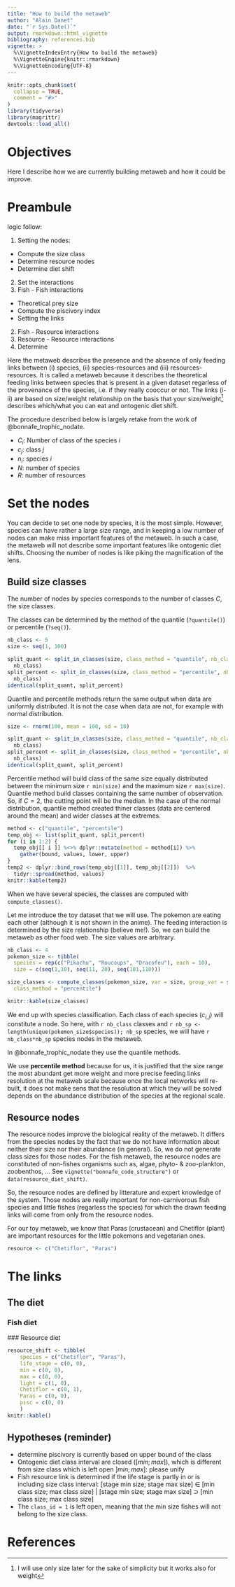 ```yaml
---
title: "How to build the metaweb"
author: "Alain Danet"
date: "`r Sys.Date()`"
output: rmarkdown::html_vignette
bibliography: references.bib
vignette: >
  %\VignetteIndexEntry{How to build the metaweb}
  %\VignetteEngine{knitr::rmarkdown}
  %\VignetteEncoding{UTF-8}
---
```


```r
knitr::opts_chunk$set(
  collapse = TRUE,
  comment = "#>"
)
library(tidyverse)
library(magrittr)
devtools::load_all()
```

# Objectives

Here I describe how we are currently building metaweb and how it could be
improve.

# Preambule 

logic follow:

1. Setting the nodes:
  - Compute the size class
  - Determine resource nodes
  - Determine diet shift 
2. Set the interactions 
  1. Fish - Fish interactions
  - Theoretical prey size
  - Compute the piscivory index
  - Setting the links
  2. Fish - Resource interactions
  3. Resource - Resource interactions
3. Determine

Here the metaweb describes the presence and the absence of only feeding links between
(i) species, (ii) species-resources and (iii) resources-resources. It is called
a metaweb because it describes the theoretical feeding links between species that is
present in a given dataset regarless of the provenance of the species, i.e. if
they really cooccur or not.
The links
(i-ii) are based on size/weight relationship on the basis that your
size/weight^[I will use only size later for the sake of simplicity but it works
also for weight]
describes which/what you can eat and ontogenic diet shift.

The procedure described below is largely retake from the work of
@bonnafe_trophic_nodate.

- $C_i$: Number of class of the species $i$
- $c_j$: class $j$
- $n_i$: species $i$ 
- $N$: number of species
- $R$: number of resources 

# Set the nodes 

You can decide to set one node by species, it is the most simple. However,
species can have rather a large size range, and in keeping a low number of
nodes can make miss important features of the metaweb. In such a case, the
metaweb will not describe some important features like ontogenic diet shifts.
Choosing the number of nodes is like piking the magnification of the lens.

## Build size classes

The number of nodes by species corresponds to the number of classes $C$, the size
classes.

The classes can be determined by the method of the quantile (`?quantile()`) or percentile (`?seq()`).

```r
nb_class <- 5 
size <- seq(1, 100)

split_quant <- split_in_classes(size, class_method = "quantile", nb_class =
  nb_class)
split_percent <- split_in_classes(size, class_method = "percentile", nb_class =
  nb_class)
identical(split_quant, split_percent)
```
Quantile and percentile methods return the same output when data are uniformly
distributed. It is not the case when data are not, for example with normal
distribution.

```r
size <- rnorm(100, mean = 100, sd = 10)

split_quant <- split_in_classes(size, class_method = "quantile", nb_class =
  nb_class)
split_percent <- split_in_classes(size, class_method = "percentile", nb_class =
  nb_class)
identical(split_quant, split_percent)
```
Percentile method will build class of the same size equally distributed between
the minimum size `r min(size)` and the maximum size `r max(size)`. Quantile
method build classes containing the same number of observation. So, if $C = 2$,
the cutting point will be the median. In the case of the normal distribution,
quantile method created thiner classes (data are centered around the mean) and
wider classes at the extremes.

```r
method <- c("quantile", "percentile")
temp_obj <- list(split_quant, split_percent)
for (i in 1:2) {
  temp_obj[[ i ]] %<>% dplyr::mutate(method = method[i]) %>%
    gather(bound, values, lower, upper)
} 
temp2 <- dplyr::bind_rows(temp_obj[[1]], temp_obj[[2]])  %>%
  tidyr::spread(method, values)
knitr::kable(temp2)
```

When we have several species, the classes are computed with
`compute_classes()`.

Let me introduce the toy dataset that we will use. The pokemon are eating each
other (although it is not shown in the anime). The feeding interaction is 
determined by the size relationship (believe me!). So, we can build the
metaweb as other food web. The size values are arbitrary. 

```r
nb_class <- 4
pokemon_size <- tibble(
  species = rep(c("Pikachu", "Roucoups", "Dracofeu"), each = 10),
  size = c(seq(1,10), seq(11, 20), seq(101,110)))

size_classes <- compute_classes(pokemon_size, var = size, group_var = species, nb_class = nb_class,
  class_method = "percentile")

knitr::kable(size_classes)
```

We end up with species classification. Each class of each species ($c_{i,j}$)
will constitute a node. So here, with `r nb_class` classes and
`r nb_sp <- length(unique(pokemon_size$species)); nb_sp` species, we will have
`r nb_class*nb_sp` species nodes in the metaweb.

In @bonnafe_trophic_nodate they use the quantile methods.

We use **percentile method** because for us, it is justified that the size range
the most abundant get more weight and more precise feeding links resolution at
the metaweb scale because once the local networks will re-built, it does not
make sens that the resolution at which they will be solved depends on the
abundance distribution of the species at the regional scale. 
    
## Resource nodes

The resource nodes improve the biological reality of the metaweb. It differs
from the species nodes by the fact that we do not have information about neither
their size nor their abundance (in general). So, we do not generate class sizes
for those nodes. For the fish metaweb, the resource nodes are constituted of
non-fishes organisms such as, algae, phyto- & zoo-plankton, zoobenthos, ...
See `vignette("bonnafe_code_structure")` or `data(resource_diet_shift)`.

So, the resource nodes are defined by litterature and expert knowledge of the
system. Those nodes are really important for non-carnivorous fish species and
little fishes (regarless the species) for which the drawn feeding links will
come from only from the resource nodes.

For our toy metaweb, we know that Paras (crustacean) and Chetiflor (plant) are important resources for the little pokemons and vegetarian ones.  

```r
resource <- c("Chetiflor", "Paras")
```

# The links

## The diet 

### Fish diet


### Resource diet


```r
resource_shift <- tibble(
    species = c("Chetiflor", "Paras"),
    life_stage = c(0, 0),
    min = c(0, 0),
    max = c(0, 0),
    light = c(1, 0),
    Chetiflor = c(0, 1),
    Paras = c(0, 0),
    pisc = c(0, 0)
    )
knitr::kable()
```



## Hypotheses (reminder)

- determine piscivory is currently based on upper bound of the class
- Ontogenic diet class interval are closed ($[min;max]$), which is different from
  size class which is left open $]min;max]$: please unify
- Fish resource link is determined if the life stage is partly in or is
  including size class interval: [stage min size; stage max size] $\in$ [min
  class size; max class size] |  [stage min size; stage max size] $\supset$ [min
  class size; max class size]
- The `class_id = 1` is left open, meaning that the min size fishes will not
  belong to the size class. 

# References
